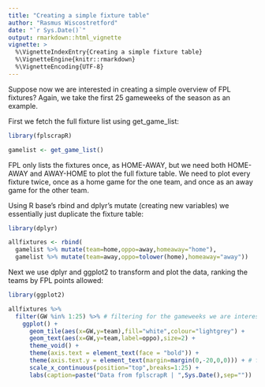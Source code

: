 ```yaml
---
title: "Creating a simple fixture table"
author: "Rasmus Wiscostretford"
date: "`r Sys.Date()`"
output: rmarkdown::html_vignette
vignette: >
  %\VignetteIndexEntry{Creating a simple fixture table}
  %\VignetteEngine{knitr::rmarkdown}
  %\VignetteEncoding{UTF-8}
---
```


Suppose now we are interested in creating a simple overview of FPL fixtures? Again, we take the first 25 gameweeks of the season as an example.

First we fetch the full fixture list using get_game_list:

```r

library(fplscrapR)

gamelist <- get_game_list()
```

FPL only lists the fixtures once, as HOME-AWAY, but we need both HOME-AWAY and AWAY-HOME to plot the full fixture table. We need to plot every fixture twice, once as a home game for the one team, and once as an away game for the other team.

Using R base's rbind and dplyr's mutate (creating new variables) we essentially just duplicate the fixture table:

```r
library(dplyr)
```

```r

allfixtures <- rbind(
  gamelist %>% mutate(team=home,oppo=away,homeaway="home"),
  gamelist %>% mutate(team=away,oppo=tolower(home),homeaway="away"))
```

Next we use dplyr and ggplot2 to transform and plot the data, ranking the teams by FPL points allowed:

```r
library(ggplot2)

allfixtures %>% 
  filter(GW %in% 1:25) %>% # filtering for the gameweeks we are interested in
    ggplot() +
      geom_tile(aes(x=GW,y=team),fill="white",colour="lightgrey") +
      geom_text(aes(x=GW,y=team,label=oppo),size=2) +
      theme_void() +
      theme(axis.text = element_text(face = "bold")) +
      theme(axis.text.y = element_text(margin=margin(0,-20,0,0))) + # fixing the margins on the tile
      scale_x_continuous(position="top",breaks=1:25) +
      labs(caption=paste("Data from fplscrapR | ",Sys.Date(),sep=""))
```
